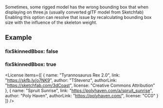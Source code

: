 
<OptionDescriptor type="boolean" defaultVal="false" />

Sometimes, some rigged model has the wrong bounding box that when displaying on three.js (usually converted glTF model from Sketchfab)
Enabling this option can resolve that issue by recalculating bounding box size with the influence of the skeleton weight.

## Example
### fixSkinnedBbox: false
<View3D showBbox src="/model/trex.glb" envmap="/texture/spruit_sunrise_1k.hdr" showExampleCode />

### fixSkinnedBbox: true
<View3D showBbox src="/model/trex.glb" envmap="/texture/spruit_sunrise_1k.hdr" fixSkinnedBbox={true} showExampleCode />

<License items={[
  {
    name: "Tyrannosaurus Rex 2.0",
    link: "https://skfb.ly/o7NK9",
    author: "TStevenz",
    authorLink: "https://sketchfab.com/3dCoast",
    license: "Creative Commons Attribution"
  },
  {
    name: "Spruit Sunrise",
    link: "https://polyhaven.com/a/spruit_sunrise",
    author: "Poly Haven",
    authorLink: "https://polyhaven.com/",
    license: "CC0"
  }
]} />
